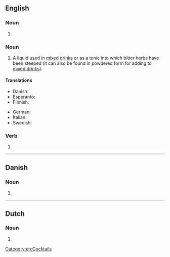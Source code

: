 ==English==
{{wikipedia}}

===Noun===
{{head|en|noun plural form}}

# {{plural of|bitter|lang=en}}

===Noun===
{{en-noun|bitters}}

# A liquid used in [[mix]]ed [[drink]]s or as a tonic into which bitter herbs have been steeped (it can also be found in powdered form for adding to [[mixed drink]]s).

====Translations====
{{trans-top|beverage}}
* Danish: {{t+|da|bitter|c}}
* Esperanto: {{t|eo|amaraĵo}}
* Finnish: {{t+|fi|katkero}}
{{trans-mid}}
* German: {{t+|de|Bitter|m}}
* Italian: {{t+|it|bitter|m}}
* Swedish: {{t+|sv|bitter|c}}
{{trans-bottom}}

===Verb===
{{head|en|verb form}}

# {{en-third-person singular of|bitter}}

[[Category:en:Cocktails]]

----

==Danish==

===Noun===
{{head|da|noun form|g=c}}

# {{genitive singular indefinite of|bitter|lang=da}}


----

==Dutch==

===Noun===
{{head|nl|noun plural form}}

# {{nl-noun form of|pl|bitter}}
